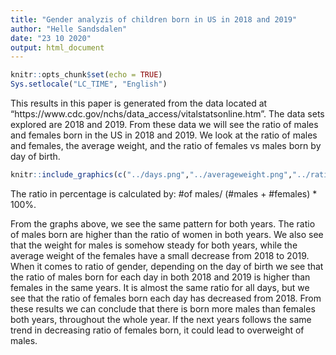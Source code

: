```yaml
---
title: "Gender analyzis of children born in US in 2018 and 2019"
author: "Helle Sandsdalen"
date: "23 10 2020"
output: html_document
---
```


```r
knitr::opts_chunk$set(echo = TRUE)
Sys.setlocale("LC_TIME", "English")
```
This results in this paper is generated from the data located at "https://www.cdc.gov/nchs/data_access/vitalstatsonline.htm". The data sets explored are 2018 and 2019. From these data we will see the ratio of males and females born in the US in 2018 and 2019. We look at the ratio of males and females, the average weight, and the ratio of females vs males born by day of birth.

```r
knitr::include_graphics(c("../days.png","../averageweight.png","../ratiogender.png"))
``` 
The ratio in percentage is calculated by: #of males/ (#males + #females) * 100%.

From the graphs above, we see the same pattern for both years. The ratio of males born are higher than the ratio of women in both years. We also see that the weight for males is somehow steady for both years, while the average weight of the females have a small decrease from 2018 to 2019. When it comes to ratio of gender, depending on the day of birth we see that the ratio of males born for each day in both 2018 and 2019 is higher than females in the same years. It is almost the same ratio for all days, but we see that the ratio of females born each day has decreased from 2018. 
From these results we can conclude that there is born more males than females both years, throughout the whole year. If the next years follows the same trend in decreasing ratio of females born, it could lead to overweight of males. 

